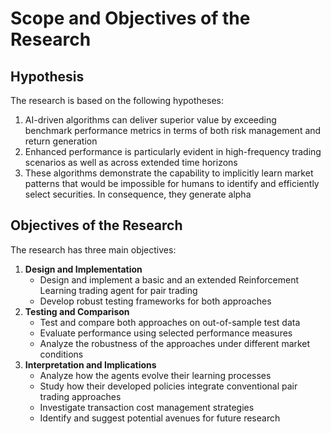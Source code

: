 # Scope and Objectives of the Research

## Hypothesis

The research is based on the following hypotheses:

1. AI-driven algorithms can deliver superior value by exceeding benchmark performance metrics in terms of both risk management and return generation
2. Enhanced performance is particularly evident in high-frequency trading scenarios as well as across extended time horizons
3. These algorithms demonstrate the capability to implicitly learn market patterns that would be impossible for humans to identify and efficiently select securities. In consequence, they generate alpha

## Objectives of the Research

The research has three main objectives:

1. **Design and Implementation**
   - Design and implement a basic and an extended Reinforcement Learning trading agent for pair trading
   - Develop robust testing frameworks for both approaches

2. **Testing and Comparison**
   - Test and compare both approaches on out-of-sample test data
   - Evaluate performance using selected performance measures
   - Analyze the robustness of the approaches under different market conditions

3. **Interpretation and Implications**
   - Analyze how the agents evolve their learning processes
   - Study how their developed policies integrate conventional pair trading approaches
   - Investigate transaction cost management strategies
   - Identify and suggest potential avenues for future research
